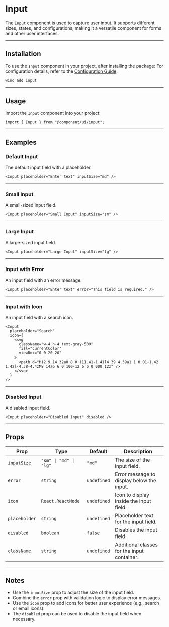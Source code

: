 
<Meta title="Components/Input" component={Input} of={InputStories} />

# Input

The `Input` component is used to capture user input. It supports different sizes, states, and configurations, making it a versatile component for forms and other user interfaces.

---

## Installation

To use the `Input` component in your project, after installing the package:
For configuration details, refer to the [Configuration Guide](?path=/docs/introduction--docs).

```bash
wind add input
```

---

## Usage

Import the `Input` component into your project:

```tsx
import { Input } from "@component/ui/input";
```

---

## Examples

### Default Input

The default input field with a placeholder.

```tsx
<Input placeholder="Enter text" inputSize="md" />
```

<Story name="Default" of={InputStories.Default} />

---

### Small Input

A small-sized input field.

```tsx
<Input placeholder="Small Input" inputSize="sm" />
```

<Story name="Small" of={InputStories.Small} />

---

### Large Input

A large-sized input field.

```tsx
<Input placeholder="Large Input" inputSize="lg" />
```

<Story name="Large" of={InputStories.Large} />

---

### Input with Error

An input field with an error message.

```tsx
<Input placeholder="Enter text" error="This field is required." />
```

<Story name="WithError" of={InputStories.WithError} />

---

### Input with Icon

An input field with a search icon.

```tsx
<Input
  placeholder="Search"
  icon={
    <svg
      className="w-4 h-4 text-gray-500"
      fill="currentColor"
      viewBox="0 0 20 20"
    >
      <path d="M12.9 14.32a8 8 0 111.41-1.41l4.39 4.39a1 1 0 01-1.42 1.42l-4.38-4.4zM8 14a6 6 0 100-12 6 6 0 000 12z" />
    </svg>
  }
/>
```

<Story name="WithIcon" of={InputStories.WithIcon} />

---

### Disabled Input

A disabled input field.

```tsx
<Input placeholder="Disabled Input" disabled />
```

<Story name="Disabled" of={InputStories.Disabled} />

---

## Props

<table>
  <thead>
    <tr>
      <th>
        <strong>Prop</strong>
      </th>
      <th>
        <strong>Type</strong>
      </th>
      <th>
        <strong>Default</strong>
      </th>
      <th>
        <strong>Description</strong>
      </th>
    </tr>
  </thead>
  <tbody>
    <tr>
      <td>
        <code>inputSize</code>
      </td>
      <td>
        <code>"sm" | "md" | "lg"</code>
      </td>
      <td>
        <code>"md"</code>
      </td>
      <td>The size of the input field.</td>
    </tr>
    <tr>
      <td>
        <code>error</code>
      </td>
      <td>
        <code>string</code>
      </td>
      <td>
        <code>undefined</code>
      </td>
      <td>Error message to display below the input.</td>
    </tr>
    <tr>
      <td>
        <code>icon</code>
      </td>
      <td>
        <code>React.ReactNode</code>
      </td>
      <td>
        <code>undefined</code>
      </td>
      <td>Icon to display inside the input field.</td>
    </tr>
    <tr>
      <td>
        <code>placeholder</code>
      </td>
      <td>
        <code>string</code>
      </td>
      <td>
        <code>undefined</code>
      </td>
      <td>Placeholder text for the input field.</td>
    </tr>
    <tr>
      <td>
        <code>disabled</code>
      </td>
      <td>
        <code>boolean</code>
      </td>
      <td>
        <code>false</code>
      </td>
      <td>Disables the input field.</td>
    </tr>
    <tr>
      <td>
        <code>className</code>
      </td>
      <td>
        <code>string</code>
      </td>
      <td>
        <code>undefined</code>
      </td>
      <td>Additional classes for the input container.</td>
    </tr>
  </tbody>
</table>

---

## Notes

- Use the `inputSize` prop to adjust the size of the input field.
- Combine the `error` prop with validation logic to display error messages.
- Use the `icon` prop to add icons for better user experience (e.g., search or email icons).
- The `disabled` prop can be used to disable the input field when necessary.
